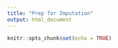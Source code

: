 ```yaml
---
title: "Prep for Imputation"
output: html_document
---
```


```r
knitr::opts_chunk$set(echo = TRUE)
```

